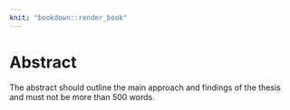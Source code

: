 ```yaml
---
knit: "bookdown::render_book"
---
```


# Abstract {-}
\chaptermark{Abstract} 
<!-- Bug in template would put wrong chaptermark here, needs proper fix -->

The abstract should outline the main approach and findings of the thesis and must not be more than 500 words.

\newpage
